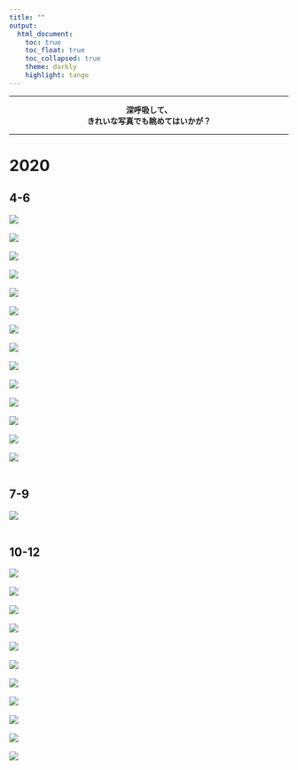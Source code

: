 ```yaml
---
title: ""
output: 
  html_document:
    toc: true
    toc_float: true
    toc_collapsed: true
    theme: darkly
    highlight: tango
---
```

---

<p align="center"><b>深呼吸して、</b><br><b>きれいな写真でも眺めてはいかが？</b></p>

---

<h1>2020</h1><h2>4-6</h2>![](pics/2020/spring_1.jpg)<br><br>![](pics/2020/spring_2.jpg)<br><br>![](pics/2020/spring_3.jpg)<br><br>![](pics/2020/spring_4.jpg)<br><br>![](pics/2020/spring_5.jpg)<br><br>![](pics/2020/spring_6.jpg)<br><br>![](pics/2020/spring_7.jpg)<br><br>![](pics/2020/spring_8.jpg)<br><br>![](pics/2020/spring_9.jpg)<br><br>![](pics/2020/spring_10.jpg)<br><br>![](pics/2020/spring_11.jpg)<br><br>![](pics/2020/spring_12.jpg)<br><br>![](pics/2020/spring_13.jpg)<br><br>![](pics/2020/spring_14.jpg)<br><br><h2>7-9</h2>![](pics/2020/summer_1.jpg)<br><br><h2>10-12</h2>![](pics/2020/fall_1.jpg)<br><br>![](pics/2020/fall_2.jpg)<br><br>![](pics/2020/fall_3.jpg)<br><br>![](pics/2020/fall_4.jpg)<br><br>![](pics/2020/fall_5.jpg)<br><br>![](pics/2020/fall_6.jpg)<br><br>![](pics/2020/fall_7.jpg)<br><br>![](pics/2020/fall_8.jpg)<br><br>![](pics/2020/fall_9.jpg)<br><br>![](pics/2020/fall_10.jpg)<br><br>![](pics/2020/fall_11.jpg)